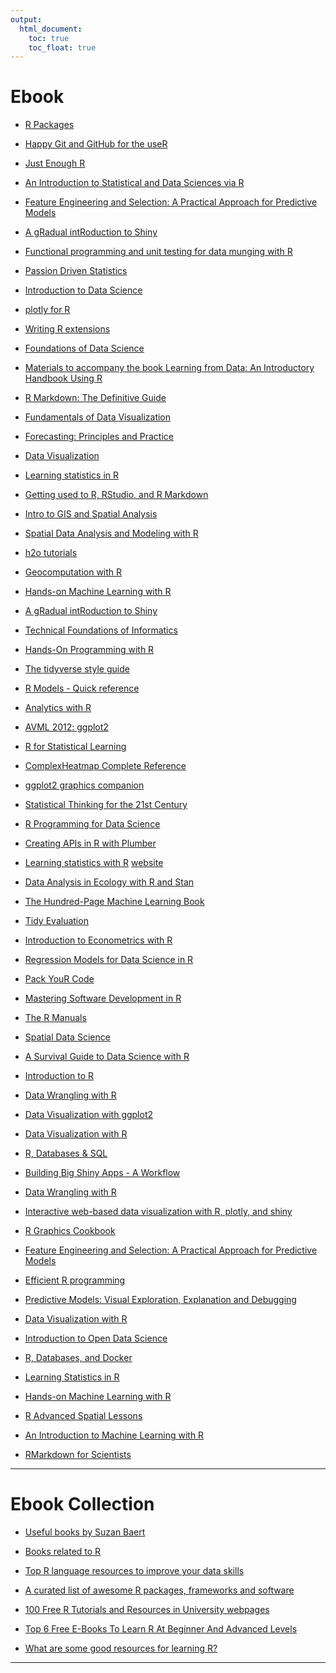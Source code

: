 ```yaml
---
output:
  html_document: 
    toc: true
    toc_float: true
---
```


# Ebook 

* [R Packages](https://r-pkgs.org/)

* [Happy Git and GitHub for the useR](http://happygitwithr.com/)

* [Just Enough R](https://benwhalley.github.io/just-enough-r/)

* [An Introduction to Statistical and Data Sciences via R](http://moderndive.com/index.html)

* [Feature Engineering and Selection: A Practical Approach for Predictive Models](http://www.feat.engineering/)

* [A gRadual intRoduction to Shiny](https://laderast.github.io/gradual_shiny/)

* [Functional programming and unit testing for data munging with R](https://b-rodrigues.github.io/fput/)

* [Passion Driven Statistics](https://alanarnholt.github.io/PDS-Bookdown2/)

* [Introduction to Data Science](https://rafalab.github.io/dsbook/)

* [plotly for R](https://plotly-book.cpsievert.me/index.html)

* [Writing R extensions](https://colinfay.me/writing-r-extensions/index.html)

* [Foundations of Data Science](http://www.cs.cornell.edu/jeh/book.pdf)

* [Materials to accompany the book Learning from Data: An Introductory Handbook Using R](https://github.com/kjmazidi/Learning_from_Data)

* [R Markdown: The Definitive Guide](https://bookdown.org/yihui/rmarkdown/)

* [Fundamentals of Data Visualization](http://serialmentor.com/dataviz/)

* [Forecasting: Principles and Practice](https://otexts.org/fpp2/)

* [Data Visualization](http://socviz.co/)

* [Learning statistics in R](https://ademos.people.uic.edu/index.html)

* [Getting used to R, RStudio, and R Markdown](https://rbasics.netlify.com/index.html)

* [Intro to GIS and Spatial Analysis](https://mgimond.github.io/Spatial/index.html)

* [Spatial Data Analysis and Modeling with R](http://www.rspatial.org/index.html)

* [h2o tutorials](http://docs.h2o.ai/h2o-tutorials/latest-stable/)

* [Geocomputation with R](https://geocompr.robinlovelace.net/)

* [Hands-on Machine Learning with R](https://bradleyboehmke.github.io/hands-on-machine-learning-with-r/)

* [A gRadual intRoduction to Shiny](https://laderast.github.io/gradual_shiny/)

* [Technical Foundations of Informatics](https://info201.github.io/)

* [Hands-On Programming with R](https://rstudio-education.github.io/hopr/)

* [The tidyverse style guide](http://style.tidyverse.org/)

* [R Models - Quick reference](https://m-clark.github.io/R-models/#introduction)

* [Analytics with R](http://analyticswithr.com/index.html)

* [AVML 2012: ggplot2](https://www.ling.upenn.edu/~joseff/avml2012/)

* [R for Statistical Learning](https://daviddalpiaz.github.io/r4sl/)

* [ComplexHeatmap Complete Reference](https://jokergoo.github.io/ComplexHeatmap-reference/book/)

* [ggplot2 graphics companion](https://www.trafforddatalab.io/graphics_companion/#ggplot2_graphics_companion)

* [Statistical Thinking for the 21st Century](http://thinkstats.org/)

* [R Programming for Data Science](https://bookdown.org/rdpeng/rprogdatascience/)

* [Creating APIs in R with Plumber](https://www.rplumber.io/docs/index.html)

* [Learning statistics with R](https://learningstatisticswithr-bookdown.netlify.com/) [website](https://learningstatisticswithr.com/)

* [Data Analysis in Ecology with R and Stan](https://tobiasroth.github.io/BDAEcology/index.html)

* [The Hundred-Page Machine Learning Book](http://themlbook.com/wiki/doku.php)

* [Tidy Evaluation](https://tidyeval.tidyverse.org/)

* [Introduction to Econometrics with R](https://www.econometrics-with-r.org/index.html)

* [Regression Models for Data Science in R](https://leanpub.com/regmods/read#leanpub-auto-residuals)

* [Pack YouR Code](https://github.com/gastonstat/plsdepot)

* [Mastering Software Development in R](https://bookdown.org/rdpeng/RProgDA/)

* [The R Manuals](https://cran.r-project.org/manuals.html)

* [Spatial Data Science](https://keen-swartz-3146c4.netlify.com/)

* [A Survival Guide to Data Science with R ](https://togaware.com/onepager/)

* [Introduction to R](https://intro-r.rsquaredacademy.com/)

* [Data Wrangling with R](https://wrangle-r.rsquaredacademy.com/)

* [Data Visualization with ggplot2](https://viz-ggplot2.rsquaredacademy.com/)

* [Data Visualization with R](https://viz-base.rsquaredacademy.com/)

* [R, Databases & SQL](https://rdbsql.rsquaredacademy.com/)

* [Building Big Shiny Apps - A Workflow](https://thinkr-open.github.io/building-shiny-apps-workflow/)

* [Data Wrangling with R](https://cengel.github.io/R-data-wrangling/)

* [Interactive web-based data visualization with R, plotly, and shiny](https://plotly-r.com/index.html)

* [R Graphics Cookbook](https://r-graphics.org/)

* [Feature Engineering and Selection: A Practical Approach for Predictive Models](https://bookdown.org/max/FES/)

* [Efficient R programming](Efficient R programming)

* [Predictive Models: Visual Exploration, Explanation and Debugging](https://pbiecek.github.io/PM_VEE/)

* [Data Visualization with R](https://cengel.github.io/R-data-viz/)

* [Introduction to Open Data Science](http://ohi-science.org/data-science-training/)

* [R, Databases, and Docker](https://smithjd.github.io/sql-pet/)

* [Learning Statistics in R](https://ademos.people.uic.edu/index.html)

* [Hands-on Machine Learning with R](https://bradleyboehmke.github.io/HOML/index.html#why-r)

* [R Advanced Spatial Lessons](http://benbestphd.com/R-adv-spatial-lessons/)

* [An Introduction to Machine Learning with R](https://lgatto.github.io/IntroMachineLearningWithR/index.html)

* [RMarkdown for Scientists](https://rmd4sci.njtierney.com/)

----

# Ebook Collection

* [Useful books by Suzan Baert](https://github.com/suzanbaert/Resources_and_Bookmarks/blob/master/1_R_Books.md)

* [Books related to R](https://www.r-project.org/doc/bib/R-books.html)


* [Top R language resources to improve your data skills](https://www.computerworld.com/article/2497464/business-intelligence/top-r-language-resources-to-improve-your-data-skills.html?nsdr=true&page=2)

* [A curated list of awesome R packages, frameworks and software](https://awesome-r.com/)


* [100 Free R Tutorials and Resources in University webpages](https://pairach.com/2012/02/26/r-tutorials-from-universities-around-the-world/)


* [Top 6 Free E-Books To Learn R At Beginner And Advanced Levels](https://analyticsindiamag.com/top-6-free-e-books-to-learn-r-at-beginner-and-advanced-levels/)

* [What are some good resources for learning R?](https://www.quora.com/What-are-some-good-resources-for-learning-R-1)

----
